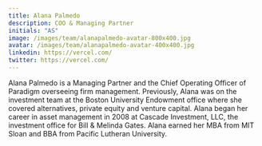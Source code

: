 ```yaml
---
title: Alana Palmedo
description: COO & Managing Partner
initials: "AS"
image: /images/team/alanapalmedo-avatar-800x400.jpg
avatar: /images/team/alanapalmedo-avatar-400x400.jpg
linkedin: https://vercel.com/
twitter: https://vercel.com/
---
```

Alana Palmedo is a Managing Partner and the Chief Operating Officer of Paradigm overseeing firm management. Previously, Alana was on the investment team at the Boston University Endowment office where she covered alternatives, private equity and venture capital. Alana began her career in asset management in 2008 at Cascade Investment, LLC, the investment office for Bill & Melinda Gates. Alana earned her MBA from MIT Sloan and BBA from Pacific Lutheran University.
